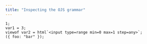 ```yaml
---
title: "Inspecting the OJS grammar"
---
```


```ojs
1;
var1 = 3;
viewof var2 = html`<input type=range min=0 max=1 step=any>`;
({ foo: "bar" });
```

